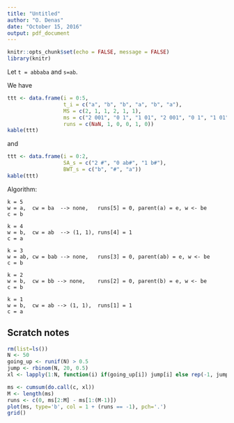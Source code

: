 ```yaml
---
title: "Untitled"
author: "O. Denas"
date: "October 15, 2016"
output: pdf_document
---
```


```r
knitr::opts_chunk$set(echo = FALSE, message = FALSE)
library(knitr)
```

Let `t = abbaba` and `s=ab`.

We have

```r
ttt <- data.frame(i = 0:5,
                  t_i = c("a", "b", "b", "a", "b", "a"),
                  MS = c(2, 1, 1, 2, 1, 1),
                  ms = c("2 001", "0 1", "1 01", "2 001", "0 1", "1 01"),
                  runs = c(NaN, 1, 0, 0, 1, 0))
kable(ttt)
```

and


```r

ttt <- data.frame(i = 0:2,
                  SA_s = c("2 #", "0 ab#", "1 b#"),
                  BWT_s = c("b", "#", "a"))
kable(ttt)
```

Algorithm:
```
k = 5
w = a,  cw = ba  --> none,   runs[5] = 0, parent(a) = e, w <- be
c = b

k = 4
w = b,  cw = ab  --> (1, 1), runs[4] = 1
c = a

k = 3
w = ab, cw = bab --> none,   runs[3] = 0, parent(ab) = e, w <- be
c = b

k = 2
w = b,  cw = bb --> none,    runs[2] = 0, parent(b) = e, w <- be
c = b

k = 1
w = b,  cw = ab --> (1, 1),  runs[1] = 1
c = a
```

## Scratch notes

```r
rm(list=ls())
N <- 50
going_up <- runif(N) > 0.5
jump <- rbinom(N, 20, 0.5)
xl <- lapply(1:N, function(i) if(going_up[i]) jump[i] else rep(-1, jump[i]))

ms <- cumsum(do.call(c, xl))
M <- length(ms)
runs <- c(0, ms[2:M] - ms[1:(M-1)])
plot(ms, type='b', col = 1 + (runs == -1), pch='.')
grid()

```